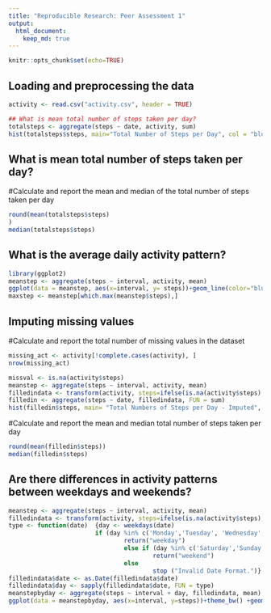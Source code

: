 ```yaml
---
title: "Reproducible Research: Peer Assessment 1"
output: 
  html_document:
    keep_md: true
---
```


```r
knitr::opts_chunk$set(echo=TRUE)
```

## Loading and preprocessing the data
```r
activity <- read.csv("activity.csv", header = TRUE)

## What is mean total number of steps taken per day?
totalsteps <- aggregate(steps ~ date, activity, sum)
hist(totalsteps$steps, main="Total Number of Steps per Day", col = "blue" ,xlab= "Number of Steps" )
```
## What is mean total number of steps taken per day?
#Calculate and report the mean and median of the total number of steps taken per day
```r
round(mean(totalsteps$steps)
)
median(totalsteps$steps)
```

## What is the average daily activity pattern?
```r
library(ggplot2)
meanstep <- aggregate(steps ~ interval, activity, mean)
ggplot(data = meanstep, aes(x=interval, y= steps))+geom_line(color="blue")+ggtitle("Average Daily Activity Pattern")+xlab("5-minute Interval")+ylab("Average Number of Steps")+theme(plot.title = element_text(hjust = 0.5))
maxstep <- meanstep[which.max(meanstep$steps),]
```

## Imputing missing values
#Calculate and report the total number of missing values in the dataset
```r
missing_act <- activity[!complete.cases(activity), ]
nrow(missing_act)
```

```r
missval <- is.na(activity$steps)
meanstep <- aggregate(steps ~ interval, activity, mean)
filledindata <- transform(activity, steps=ifelse(is.na(activity$steps),meanstep$steps[match(activity$interval,meanstep$interval)], activity$steps ))
filledin <- aggregate(steps ~ date, filledindata, FUN = sum)
hist(filledin$steps, main= "Total Numbers of Steps per Day - Imputed", col="green" ,xlab = "Number of Steps")
```

#Calculate and report the mean and median total number of steps taken per day
```R
round(mean(filledin$steps))
median(filledin$steps)
```

## Are there differences in activity patterns between weekdays and weekends?
```r
meanstep <- aggregate(steps ~ interval, activity, mean)
filledindata <- transform(activity, steps=ifelse(is.na(activity$steps),meanstep$steps[match(activity$interval,meanstep$interval)], activity$steps ))
type <- function(date)  {day <- weekdays(date)
                        if (day %in% c('Monday','Tuesday', 'Wednesday','Thursday','Friday'))
                                return("weekday")
                                else if (day %in% c('Saturday','Sunday'))
                                        return("weekend")
                                else
                                        stop ("Invalid Date Format.")}
filledindata$date <- as.Date(filledindata$date)
filledindata$day <- sapply(filledindata$date, FUN = type)
meanstepbyday <- aggregate(steps ~ interval + day, filledindata, mean)
ggplot(data = meanstepbyday, aes(x=interval, y=steps))+theme_bw() +geom_line(color="blue")+facet_grid(day ~.)+ggtitle("Activity Pattern")+xlab("Interval")+ylab("Number of Steps")+theme(plot.title = element_text(hjust = 0.5))
```
